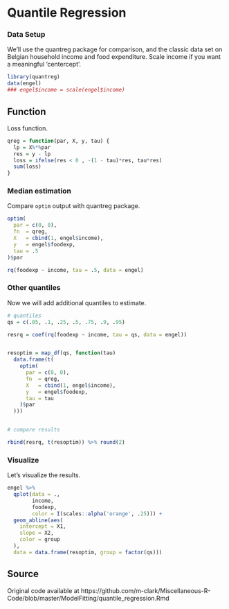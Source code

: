
# Quantile Regression

### Data Setup

We'll use the <span class="pack" style = "">quantreg</span> package for comparison, and the classic data set on Belgian household income and food expenditure.  Scale income if you want a meaningful 'centercept'.

```r
library(quantreg)
data(engel)          
### engel$income = scale(engel$income)
```

## Function

Loss function.

```r
qreg = function(par, X, y, tau) {
  lp = X%*%par
  res = y - lp
  loss = ifelse(res < 0 , -(1 - tau)*res, tau*res)
  sum(loss)
}
```

### Median estimation

Compare `optim` output with <span class="pack" style = "">quantreg</span> package.

```r
optim(
  par = c(0, 0),
  fn  = qreg,
  X   = cbind(1, engel$income),
  y   = engel$foodexp,
  tau = .5
)$par

rq(foodexp ~ income, tau = .5, data = engel)
```


### Other quantiles

Now we will add additional quantiles to estimate.

```r
# quantiles
qs = c(.05, .1, .25, .5, .75, .9, .95)

resrq = coef(rq(foodexp ~ income, tau = qs, data = engel))


resoptim = map_df(qs, function(tau)
  data.frame(t(
    optim(
      par = c(0, 0),
      fn  = qreg,
      X   = cbind(1, engel$income),
      y   = engel$foodexp,
      tau = tau
    )$par
  )))


# compare results

rbind(resrq, t(resoptim)) %>% round(2)
```

### Visualize

Let's visualize the results.

```r
engel %>%
  qplot(data = .,
        income,
        foodexp,
        color = I(scales::alpha('orange', .25))) +
  geom_abline(aes(
    intercept = X1,
    slope = X2,
    color = group
  ),
  data = data.frame(resoptim, group = factor(qs)))
```


## Source

Original code available at https://github.com/m-clark/Miscellaneous-R-Code/blob/master/ModelFitting/quantile_regression.Rmd
